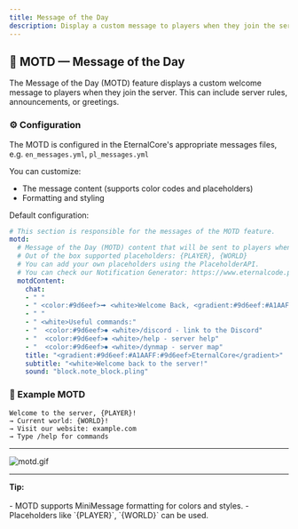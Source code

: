 ```yaml
---
title: Message of the Day
description: Display a custom message to players when they join the server.
---
```






## 📢 MOTD — Message of the Day

The Message of the Day (MOTD) feature displays a custom welcome message to players when they join the server. This can include server rules, announcements, or greetings.

### ⚙️ Configuration

The MOTD is configured in the EternalCore's appropriate messages files, e.g. `en_messages.yml`, `pl_messages.yml`

You can customize:
- The message content (supports color codes and placeholders)
- Formatting and styling

Default configuration:
```yaml
# This section is responsible for the messages of the MOTD feature.
motd:
  # Message of the Day (MOTD) content that will be sent to players when they join the server.
  # Out of the box supported placeholders: {PLAYER}, {WORLD}
  # You can add your own placeholders using the PlaceholderAPI.
  # You can check our Notification Generator: https://www.eternalcode.pl/notification-generator
  motdContent:
    chat:
    - " "
    - " <color:#9d6eef>🠚 <white>Welcome Back, <gradient:#9d6eef:#A1AAFF:#9d6eef>{PLAYER}</gradient>!</white>"
    - " "
    - " <white>Useful commands:"
    - "  <color:#9d6eef>⏺ <white>/discord - link to the Discord"
    - "  <color:#9d6eef>⏺ <white>/help - server help"
    - "  <color:#9d6eef>⏺ <white>/dynmap - server map"
    title: "<gradient:#9d6eef:#A1AAFF:#9d6eef>EternalCore</gradient>"
    subtitle: "<white>Welcome back to the server!"
    sound: "block.note_block.pling"
```

### 🎯 Example MOTD

```text
Welcome to the server, {PLAYER}!
→ Current world: {WORLD}!
→ Visit our website: example.com
→ Type /help for commands
```

---

![motd.gif](/docs/eternalcore/motd.gif)

---

<AlertBox type="info">
  <strong>Tip:</strong><br></br>
  - MOTD supports MiniMessage formatting for colors and styles.
  - Placeholders like `{PLAYER}`, `{WORLD}` can be used.
</AlertBox>

